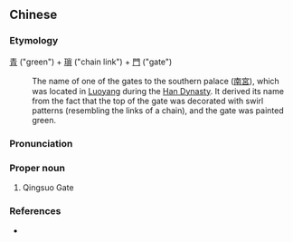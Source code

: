 {{also|青琐门}}
==Chinese==
{{zh-forms|s=青琐门}}

===Etymology===
[[青]] ("green") + [[瑣]] ("chain link") + [[門]] ("gate")
: The name of one of the gates to the southern palace ([[南宮]]), which was located in [[w:Luoyang|Luoyang]] during the [[w:Han Dynasty|Han Dynasty]]. It derived its name from the fact that the top of the gate was decorated with swirl patterns (resembling the links of a chain), and the gate was painted green.

===Pronunciation===
{{zh-pron
|m=Qīngsuǒ Mén
|cat=pn
}}

===Proper noun===
{{zh-proper noun}}

# {{lb|zh|archaic}} Qingsuo Gate

===References===
* {{cite-book
|last=Luo
|first=Guanzhong
|authorlink=w:Luo Guanzhong
|coauthors=
|year=
|title=Annotated [[s:Romance of the Three Kingdoms/Chapter 3#7|Romance of the Three Kingdoms/Chapter 3]], page 43, note 15
|language=Mandarin
|publisher=
|location=
|isbn=957911305X
}}